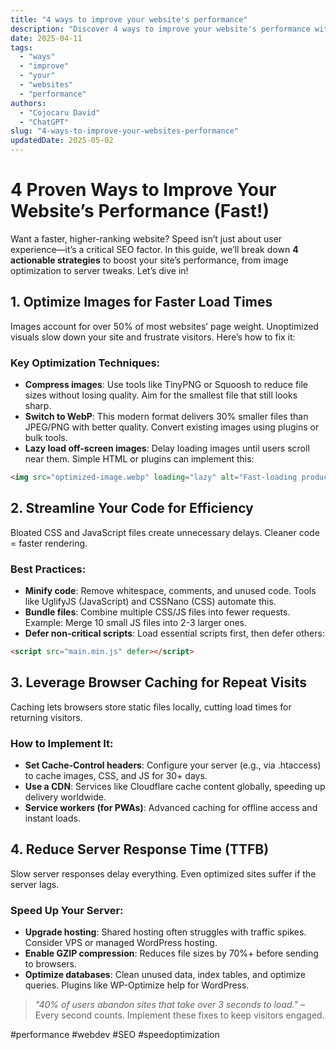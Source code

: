 ```yaml
---
title: "4 ways to improve your website's performance"
description: "Discover 4 ways to improve your website's performance with this in-depth guide, providing actionable insights and practical tips to boost your knowledge and results."
date: 2025-04-11
tags:
  - "ways"
  - "improve"
  - "your"
  - "websites"
  - "performance"
authors:
  - "Cojocaru David"
  - "ChatGPT"
slug: "4-ways-to-improve-your-websites-performance"
updatedDate: 2025-05-02
---
```


# 4 Proven Ways to Improve Your Website’s Performance (Fast!)

Want a faster, higher-ranking website? Speed isn’t just about user experience—it’s a critical SEO factor. In this guide, we’ll break down **4 actionable strategies** to boost your site’s performance, from image optimization to server tweaks. Let’s dive in!

## 1. Optimize Images for Faster Load Times

Images account for over 50% of most websites’ page weight. Unoptimized visuals slow down your site and frustrate visitors. Here’s how to fix it:

### Key Optimization Techniques:

- **Compress images**: Use tools like TinyPNG or Squoosh to reduce file sizes without losing quality. Aim for the smallest file that still looks sharp.
- **Switch to WebP**: This modern format delivers 30% smaller files than JPEG/PNG with better quality. Convert existing images using plugins or bulk tools.
- **Lazy load off-screen images**: Delay loading images until users scroll near them. Simple HTML or plugins can implement this:

```html
<img src="optimized-image.webp" loading="lazy" alt="Fast-loading product photo">
```

## 2. Streamline Your Code for Efficiency

Bloated CSS and JavaScript files create unnecessary delays. Cleaner code = faster rendering.

### Best Practices:

- **Minify code**: Remove whitespace, comments, and unused code. Tools like UglifyJS (JavaScript) and CSSNano (CSS) automate this.
- **Bundle files**: Combine multiple CSS/JS files into fewer requests. Example: Merge 10 small JS files into 2-3 larger ones.
- **Defer non-critical scripts**: Load essential scripts first, then defer others:

```html
<script src="main.min.js" defer></script>
```

## 3. Leverage Browser Caching for Repeat Visits

Caching lets browsers store static files locally, cutting load times for returning visitors.

### How to Implement It:

- **Set Cache-Control headers**: Configure your server (e.g., via .htaccess) to cache images, CSS, and JS for 30+ days.
- **Use a CDN**: Services like Cloudflare cache content globally, speeding up delivery worldwide.
- **Service workers (for PWAs)**: Advanced caching for offline access and instant loads.

## 4. Reduce Server Response Time (TTFB)

Slow server responses delay everything. Even optimized sites suffer if the server lags.

### Speed Up Your Server:

- **Upgrade hosting**: Shared hosting often struggles with traffic spikes. Consider VPS or managed WordPress hosting.
- **Enable GZIP compression**: Reduces file sizes by 70%+ before sending to browsers.
- **Optimize databases**: Clean unused data, index tables, and optimize queries. Plugins like WP-Optimize help for WordPress.

> _"40% of users abandon sites that take over 3 seconds to load."_ – Every second counts. Implement these fixes to keep visitors engaged.

#performance #webdev #SEO #speedoptimization
